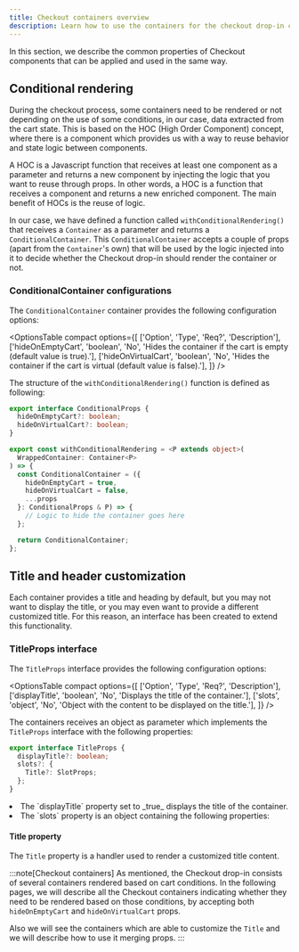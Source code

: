 ```yaml
---
title: Checkout containers overview
description: Learn how to use the containers for the checkout drop-in component.
---
```



In this section, we describe the common properties of Checkout components that can be applied and used in the same way.

## Conditional rendering

During the checkout process, some containers need to be rendered or not depending on the use of some conditions, in our case, data extracted from the cart state.
This is based on the HOC (High Order Component) concept, where there is a component which provides us with a way to reuse behavior and state logic between components. 

A HOC is a Javascript function that receives at least one component as a parameter and returns a new component by injecting the logic that you want to reuse through props. In other words, a HOC is a function that receives a component and returns a new enriched component. The main benefit of HOCs is the reuse of logic.

In our case, we have defined a function called `withConditionalRendering()` that receives a `Container` as a parameter and returns a `ConditionalContainer`. This `ConditionalContainer` accepts a couple of props (apart from the `Container`'s own) that will be used by the logic injected into it to decide whether the Checkout drop-in should render the container or not.

### ConditionalContainer configurations

The `ConditionalContainer` container provides the following configuration options:

<OptionsTable
  compact
  options={[
    ['Option', 'Type', 'Req?', 'Description'],
    ['hideOnEmptyCart', 'boolean', 'No', 'Hides the container if the cart is empty (default value is true).'],
    ['hideOnVirtualCart', 'boolean', 'No', 'Hides the container if the cart is virtual (default value is false).'],
  ]}
/>

The structure of the `withConditionalRendering()` function is defined as following:

```ts
export interface ConditionalProps {
  hideOnEmptyCart?: boolean;
  hideOnVirtualCart?: boolean;
}

export const withConditionalRendering = <P extends object>(
  WrappedContainer: Container<P>
) => {
  const ConditionalContainer = ({
    hideOnEmptyCart = true,
    hideOnVirtualCart = false,
    ...props
  }: ConditionalProps & P) => {
    // Logic to hide the container goes here
  };

  return ConditionalContainer;
};
```

## Title and header customization

Each container provides a title and heading by default, but you may not want to display the title, or you may even want to provide a different customized title.
For this reason, an interface has been created to extend this functionality.

### TitleProps interface

The `TitleProps` interface provides the following configuration options:

<OptionsTable
  compact
  options={[
    ['Option', 'Type', 'Req?', 'Description'],
    ['displayTitle', 'boolean', 'No', 'Displays the title of the container.'],
    ['slots', 'object', 'No', 'Object with the content to be displayed on the title.'],
  ]}
/>

The containers receives an object as parameter which implements the `TitleProps` interface with the following properties:

```ts
export interface TitleProps {
  displayTitle?: boolean;
  slots?: {
    Title?: SlotProps;
  };
}
```

<li>The `displayTitle` property set to _true_ displays the title of the container.</li>

<li>The `slots` property is an object containing the following properties:</li>

#### Title property

The `Title` property is a handler used to render a customized title content.

:::note[Checkout containers]
As mentioned, the Checkout drop-in consists of several containers rendered based on cart conditions. In the following pages, we will describe all the Checkout containers indicating whether they need to be rendered based on those conditions, by accepting both `hideOnEmptyCart` and `hideOnVirtualCart` props.

Also we will see the containers which are able to customize the `Title` and we will describe how to use it merging props.
:::
